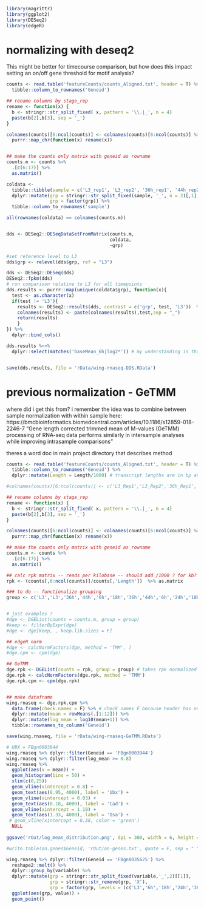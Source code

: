```r
library(magrittr)
library(ggplot2)
library(DESeq2)
library(edgeR)
```
# normalizing with deseq2
This might be better for timecourse comparison, but how does this impact setting an on/off gene threshold for motif analysis?
```r
counts <- read.table('featureCounts/counts_Aligned.txt', header = T) %>%
  tibble::column_to_rownames('Geneid') 

## rename columns by stage_rep
rename <- function(x) {
  b <- stringr::str_split_fixed( x, pattern = '\\.|_', n = 4) 
  paste(b[2],b[3], sep = '_')
}

colnames(counts)[6:ncol(counts)] <- colnames(counts)[6:ncol(counts)] %>%
  purrr::map_chr(function(x) rename(x))


## make the counts only matrix with geneid as rowname
counts.m <- counts %>%
  .[c(6:17)] %>%
  as.matrix()

coldata <- 
  tibble::tibble(sample = c('L3_rep1', 'L3_rep2', '36h_rep1', '44h_rep2','6h_rep1','18h_rep1','36h_rep2','44h_rep1','6h_rep2','24h_rep1','18h_rep2','24h_rep2')) %>%
  dplyr::mutate(grp = stringr::str_split_fixed(sample, '_', n = 2)[,1],
                grp = factor(grp)) %>%
  tibble::column_to_rownames('sample') 

all(rownames(coldata) == colnames(counts.m))


dds <- DESeq2::DESeqDataSetFromMatrix(counts.m, 
                                      coldata,
                                      ~grp)

#set reference level to L3
dds$grp <- relevel(dds$grp, ref = "L3")

dds <- DESeq2::DESeq(dds)
DESeq2::fpkm(dds)
# run comparison relative to L3 for all timepoints
dds.results <- purrr::map(unique(coldata$grp), function(x){
  test <- as.character(x)
  if(test != 'L3'){
    results <- DESeq2::results(dds, contrast = c('grp', test, 'L3'))  %>% data.frame()
    colnames(results) <- paste(colnames(results),test,sep = "_")
    return(results)
    }
}) %>%
  dplyr::bind_cols()

dds.results %<>%
  dplyr::select(matches('baseMean_6h|log2*')) # my understanding is that basemean is the same for all samples, so just taking one 


save(dds.results, file = 'rData/wing-rnaseq-DDS.RData')
```

# previous normalization - GeTMM
where did i get this from? 
i remember the idea was to combine between sample normalization with within sample 
here:
https://bmcbioinformatics.biomedcentral.com/articles/10.1186/s12859-018-2246-7
"Gene length corrected trimmed mean of M-values (GeTMM) processing of RNA-seq data performs similarly in intersample analyses while improving intrasample comparisons"

theres a word doc in main project directory that describes method
```r

counts <- read.table('featureCounts/counts_Aligned.txt', header = T) %>%
  tibble::column_to_rownames('Geneid') %>%
  dplyr::mutate(Length = Length/1000) # transcript lengths are in bp and need kb for RPK

#colnames(counts)[6:ncol(counts)] <- c('L3_Rep1','L3_Rep2','36h_Rep1','44h_Rep2','6h_Rep1','18h_Rep1','36h_Rep2','44h_Rep1','6h_Rep2','24h_Rep1','18h_Rep2','24h_Rep2')

## rename columns by stage_rep
rename <- function(x) {
  b <- stringr::str_split_fixed( x, pattern = '\\.|_', n = 4) 
  paste(b[2],b[3], sep = '_')
}

colnames(counts)[6:ncol(counts)] <- colnames(counts)[6:ncol(counts)] %>%
  purrr::map_chr(function(x) rename(x))

## make the counts only matrix with geneid as rowname
counts.m <- counts %>%
  .[c(6:17)] %>%
  as.matrix()

## calc rpk matrix -- reads per kilobase -- should add /1000 ? for kb?
rpk <- (counts[,6:ncol(counts)]/counts[,'Length'])  %>% as.matrix


```


```r
### to do -- functionalize grouping
group <- c('L3','L3','36h','44h','6h','18h','36h','44h','6h','24h','18h','24h')


# just examples ?
#dge <- DGEList(counts = counts.m, group = group) 
#keep <- filterByExpr(dge)
#dge <- dge[keep, , keep.lib.sizes = F]

## edgeR norm
#dge <- calcNormFactors(dge, method = 'TMM', ) 
#dge.cpm <- cpm(dge)

## GeTMM
dge.rpk <- DGEList(counts = rpk, group = group) # takes rpk normalized counts as input
dge.rpk <- calcNormFactors(dge.rpk, method = 'TMM')
dge.rpk.cpm <- cpm(dge.rpk)


## make dataframe
wing.rnaseq <- dge.rpk.cpm %>%
  data.frame(check.names = F) %>% # check names F because header has numeric names
  dplyr::mutate(mean = rowMeans(.[1:12])) %>%
  dplyr::mutate(log_mean = log10(mean+1)) %>%
  tibble::rownames_to_column('Geneid') 

save(wing.rnaseq, file = 'rData/wing-rnaseq-GeTMM.RData')
```


```r
# UBX = FBgn0003944 
wing.rnaseq %>% dplyr::filter(Geneid == 'FBgn0003944')
wing.rnaseq %>% dplyr::filter(log_mean >= 0.8)
wing.rnaseq %>%
  ggplot(aes(x = mean)) + 
  geom_histogram(bins = 50) +
  xlim(c(0,25))
  geom_vline(xintercept = 0.8) +
  geom_text(aes(0.95, 4000), label = 'Ubx') +
  geom_vline(xintercept = 0.03) +
  geom_text(aes(0.18, 4000), label = 'Cad') +
  geom_vline(xintercept = 1.18) +
  geom_text(aes(1.33, 4000), label = 'Osa') +
 # geom_vline(xintercept = 0.38, color = 'green') 
  NULL
  
ggsave('rOut/log_mean_distribution.png', dpi = 300, width = 6, height = 5)

#write.table(on.genes$Geneid, 'rOut/on-genes.txt', quote = F, sep = " ", row.names = F, col.names = F)
```


```r
wing.rnaseq %>% dplyr::filter(Geneid == 'FBgn0035625') %>% 
  reshape2::melt() %>%
  dplyr::group_by(variable) %>%
  dplyr::mutate(grp = stringr::str_split_fixed(variable,'_',2)[[1]],
                grp = stringr::str_remove(grp, 'X'),
                grp = factor(grp, levels = (c('L3','6h','18h','24h','36h','44h')))) %>%
  ggplot(aes(grp, value)) +
  geom_point()
```

